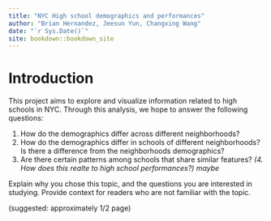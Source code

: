 ```yaml
--- 
title: "NYC High school demographics and performances"
author: "Brian Hernandez, Jeesun Yun, Changxing Wang"
date: "`r Sys.Date()`"
site: bookdown::bookdown_site
---
```


# Introduction

This project aims to explore and visualize information related to high schools in NYC.
Through this analysis, we hope to answer the following questions:

1. How do the demographics differ across different neighborhoods?
2. How do the demographics differ in schools of different neighborhoods? Is there a difference from the neighborhoods demographics?
3. Are there certain patterns among schools that share similar features?
*(4. How does this realte to high school performances?) maybe*

Explain why you chose this topic, and the questions you are interested in studying. Provide context for readers who are not familiar with the topic.

(suggested: approximately 1/2 page)
